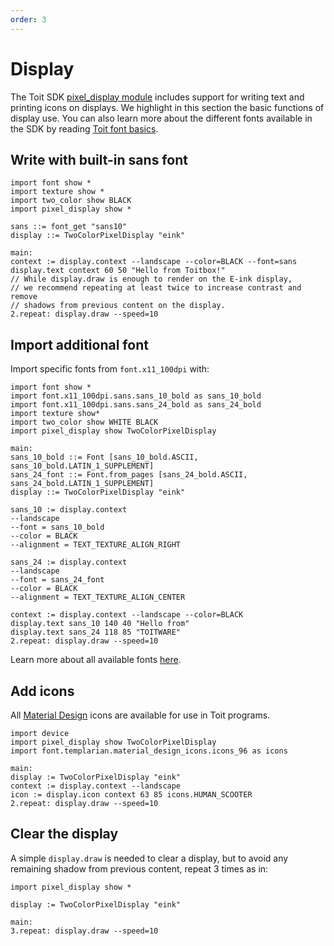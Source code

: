 ```yaml
---
order: 3
---
```


# Display

The Toit SDK [pixel_display module](https://libs.toit.io/lib/pixel_display.toit) includes support for writing text and printing icons on displays.
We highlight in this section the basic functions of display use. You can also learn more about the different fonts available in the SDK by reading [Toit font basics](fonts.md).

## Write with built-in sans font

<!-- RESET CODE -->
<!-- ANALYZE CODE -->

```
import font show *
import texture show *
import two_color show BLACK
import pixel_display show *

sans ::= font_get "sans10"
display ::= TwoColorPixelDisplay "eink"

main:
context := display.context --landscape --color=BLACK --font=sans
display.text context 60 50 "Hello from Toitbox!"
// While display.draw is enough to render on the E-ink display,
// we recommend repeating at least twice to increase contrast and remove
// shadows from previous content on the display.
2.repeat: display.draw --speed=10
```

## Import additional font

Import specific fonts from `font.x11_100dpi` with:

<!-- RESET CODE -->
<!-- ANALYZE CODE -->

```
import font show *
import font.x11_100dpi.sans.sans_10_bold as sans_10_bold
import font.x11_100dpi.sans.sans_24_bold as sans_24_bold
import texture show*
import two_color show WHITE BLACK
import pixel_display show TwoColorPixelDisplay

main:
sans_10_bold ::= Font [sans_10_bold.ASCII, sans_10_bold.LATIN_1_SUPPLEMENT]
sans_24_font ::= Font.from_pages [sans_24_bold.ASCII, sans_24_bold.LATIN_1_SUPPLEMENT]
display ::= TwoColorPixelDisplay "eink"

sans_10 := display.context
--landscape
--font = sans_10_bold
--color = BLACK
--alignment = TEXT_TEXTURE_ALIGN_RIGHT

sans_24 := display.context
--landscape
--font = sans_24_font
--color = BLACK
--alignment = TEXT_TEXTURE_ALIGN_CENTER

context := display.context --landscape --color=BLACK
display.text sans_10 140 40 "Hello from"
display.text sans_24 118 85 "TOITWARE"
2.repeat: display.draw --speed=10
```

Learn more about all available fonts [here](fonts.md).

## Add icons

All [Material Design](https://materialdesignicons.com/) icons are available for use in Toit programs.

<!-- RESET CODE -->
<!-- ANALYZE CODE -->

```
import device
import pixel_display show TwoColorPixelDisplay
import font.templarian.material_design_icons.icons_96 as icons

main:
display := TwoColorPixelDisplay "eink"
context := display.context --landscape
icon := display.icon context 63 85 icons.HUMAN_SCOOTER
2.repeat: display.draw --speed=10
```

## Clear the display

A simple `display.draw` is needed to clear a display, but to avoid any remaining
shadow from previous content, repeat 3 times as in:

<!-- RESET CODE -->
<!-- ANALYZE CODE -->

```
import pixel_display show *

display := TwoColorPixelDisplay "eink"

main:
3.repeat: display.draw --speed=10
```
